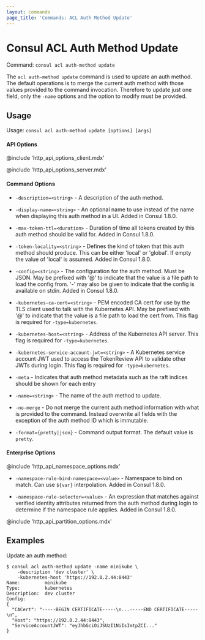 ```yaml
---
layout: commands
page_title: 'Commands: ACL Auth Method Update'
---
```


# Consul ACL Auth Method Update

Command: `consul acl auth-method update`

The `acl auth-method update` command is used to update an auth method. The
default operations is to merge the current auth method with those values
provided to the command invocation. Therefore to update just one field, only
the `-name` options and the option to modify must be provided.

## Usage

Usage: `consul acl auth-method update [options] [args]`

#### API Options

@include 'http_api_options_client.mdx'

@include 'http_api_options_server.mdx'

#### Command Options

- `-description=<string>` - A description of the auth method.

- `-display-name=<string>` - An optional name to use instead of the name when
  displaying this auth method in a UI. Added in Consul 1.8.0.

- `-max-token-ttl=<duration>` - Duration of time all tokens created by this
  auth method should be valid for. Added in Consul 1.8.0.

- `-token-locality=<string>` - Defines the kind of token that this auth method
  should produce. This can be either 'local' or 'global'. If empty the value of
  'local' is assumed. Added in Consul 1.8.0.

- `-config=<string>` - The configuration for the auth method. Must be JSON. May
  be prefixed with '@' to indicate that the value is a file path to load the
  config from. '-' may also be given to indicate that the config is available on
  stdin. Added in Consul 1.8.0.

- `-kubernetes-ca-cert=<string>` - PEM encoded CA cert for use by the TLS
  client used to talk with the Kubernetes API. May be prefixed with '@' to
  indicate that the value is a file path to load the cert from. This flag is
  required for `-type=kubernetes`.

- `-kubernetes-host=<string>` - Address of the Kubernetes API server. This flag
  is required for `-type=kubernetes`.

- `-kubernetes-service-account-jwt=<string>` - A Kubernetes service account JWT
  used to access the TokenReview API to validate other JWTs during login. This
  flag is required for `-type=kubernetes`.

- `-meta` - Indicates that auth method metadata such as the raft
  indices should be shown for each entry

- `-name=<string>` - The name of the auth method to update.

- `-no-merge` - Do not merge the current auth method information with what is provided
  to the command. Instead overwrite all fields with the exception of the auth method
  ID which is immutable.

- `-format={pretty|json}` - Command output format. The default value is `pretty`.

#### Enterprise Options

@include 'http_api_namespace_options.mdx'

- `-namespace-rule-bind-namespace=<value>` - Namespace to bind on match. Can
  use `${var}` interpolation. Added in Consul 1.8.0.

- `-namespace-rule-selector=<value>` - An expression that matches against
  verified identity attributes returned from the auth method during login to
  determine if the namespace rule applies. Added in Consul 1.8.0.

@include 'http_api_partition_options.mdx'

## Examples

Update an auth method:

```shell-session
$ consul acl auth-method update -name minikube \
    -description 'dev cluster' \
    -kubernetes-host 'https://192.0.2.44:8443'
Name:         minikube
Type:         kubernetes
Description:  dev cluster
Config:
{
  "CACert": "-----BEGIN CERTIFICATE-----\n...-----END CERTIFICATE-----\n",
  "Host": "https://192.0.2.44:8443",
  "ServiceAccountJWT": "eyJhbGciOiJSUzI1NiIsImtpZCI..."
}
```

